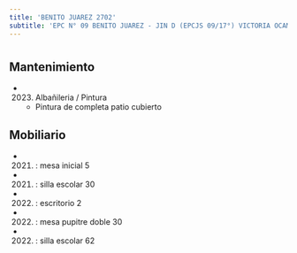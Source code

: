 ```yaml
---
title: 'BENITO JUAREZ 2702'
subtitle: 'EPC N° 09 BENITO JUAREZ - JIN D (EPCJS 09/17°) VICTORIA OCAMPO'
---
```


#


## Mantenimiento

*  (2023) Albañileria / Pintura 
    + Pintura de completa patio cubierto


## Mobiliario

*  (2021) : mesa inicial 5 

*  (2021) : silla escolar 30 

*  (2022) : escritorio 2 

*  (2022) : mesa pupitre doble 30 

*  (2022) : silla escolar 62 







